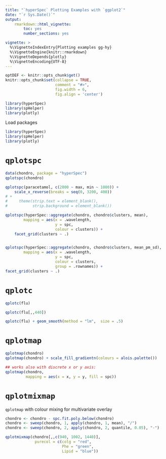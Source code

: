 ```yaml
---
title: "`hyperSpec` Plotting Examples with `ggplot2`"
date: "`r Sys.Date()`"
output:
    rmarkdown::html_vignette: 
        toc: yes
        number_sections: yes

vignette: >
  %\VignetteIndexEntry{Plotting examples gg-hy}
  %\VignetteEngine{knitr::rmarkdown}
  %\VignetteDepends{plotly}
  %\VignetteEncoding{UTF-8}
---
```

```r
optDEF <- knitr::opts_chunk$get()
knitr::opts_chunk$set(collapse = TRUE,
                      comment = "#>",
                      fig.width = 6,
                      fig.align = 'center')

library(hyperSpec)
library(spHelper)
library(plotly)
```

Load packages

```r
library(hyperSpec)
library(spHelper)
library(plotly)
```

`qplotspc`
==========

```r
data(chondro, package = "hyperSpec")
qplotspc(chondro)

qplotspc(paracetamol, c(2800 ~ max, min ~ 1800)) +
    scale_x_reverse(breaks = seq(0, 3200, 400)) 
# +
#     theme(strip.text = element_blank(),
#           strip.background = element_blank())

qplotspc(hyperSpec::aggregate(chondro, chondro$clusters, mean),
        mapping = aes(x = .wavelength,
                      y = spc,
                      colour = clusters)) +
    facet_grid(clusters ~ .)


qplotspc(hyperSpec::aggregate(chondro, chondro$clusters, mean_pm_sd),
        mapping = aes(x = .wavelength,
                      y = spc,
                      colour = clusters,
                      group = .rownames)) +
facet_grid(clusters ~ .)


```

`qplotc`
========



```r
qplotc(flu)

qplotc(flu[,,440])

qplotc(flu) + geom_smooth(method = "lm",  size = .5)

```
<!-- # ggplotly() -->

`qplotmap`
===========


```r
qplotmap(chondro)
qplotmap(chondro) + scale_fill_gradientn(colours = alois.palette())

```

```r
## works also with discrete x or y axis:
qplotmap(chondro,
         mapping = aes(x = x, y = y, fill = spc))
```

`qplotmixmap`
===============
`qplotmap` with colour mixing for multivariate overlay


```r
chondro <- chondro - spc.fit.poly.below(chondro)
chondro <- sweep(chondro, 1, apply(chondro, 1, mean), "/")
chondro <- sweep(chondro, 2, apply(chondro, 2, quantile, 0.05), "-")

qplotmixmap(chondro[,,c(940, 1002, 1440)],
             purecol = c(colg = "red",
                         Phe = "green",
                         Lipid = "blue"))

```


```r

```
